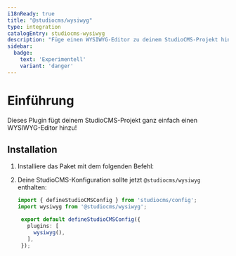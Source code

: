 ```yaml
---
i18nReady: true
title: "@studiocms/wysiwyg"
type: integration
catalogEntry: studiocms-wysiwyg
description: "Füge einen WYSIWYG-Editor zu deinem StudioCMS-Projekt hinzu - ganz einfach!"
sidebar:
  badge: 
    text: 'Experimentell'
    variant: 'danger'
---
```



# Einführung

Dieses Plugin fügt deinem StudioCMS-Projekt ganz einfach einen WYSIWYG-Editor hinzu!

## Installation

1. Installiere das Paket mit dem folgenden Befehl:

   <PackageManagers pkg="studiocms" type='run' args='add @studiocms/wysiwyg' />

2. Deine StudioCMS-Konfiguration sollte jetzt `@studiocms/wysiwyg` enthalten:

   ```ts twoslash title="studiocms.config.mjs" {2, 6}
   import { defineStudioCMSConfig } from 'studiocms/config';
   import wysiwyg from '@studiocms/wysiwyg';

    export default defineStudioCMSConfig({
      plugins: [
        wysiwyg(),
      ],
    });
   ```